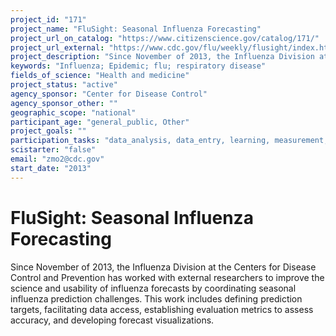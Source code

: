 ```yaml
---
project_id: "171"
project_name: "FluSight: Seasonal Influenza Forecasting"
project_url_on_catalog: "https://www.citizenscience.gov/catalog/171/"
project_url_external: "https://www.cdc.gov/flu/weekly/flusight/index.html"
project_description: "Since November of 2013, the Influenza Division at the Centers for Disease Control and Prevention has worked with external researchers to improve the science and usability of influenza forecasts by coordinating seasonal influenza prediction challenges. This work includes defining prediction targets, facilitating data access, establishing evaluation metrics to assess accuracy, and developing forecast visualizations."
keywords: "Influenza; Epidemic; flu; respiratory disease"
fields_of_science: "Health and medicine"
project_status: "active"
agency_sponsor: "Center for Disease Control"
agency_sponsor_other: ""
geographic_scope: "national"
participant_age: "general_public, Other"
project_goals: ""
participation_tasks: "data_analysis, data_entry, learning, measurement,  observation, problem_solving, sample_analysis"
scistarter: "false"
email: "zmo2@cdc.gov"
start_date: "2013"
---
```


# FluSight: Seasonal Influenza Forecasting

Since November of 2013, the Influenza Division at the Centers for Disease Control and Prevention has worked with external researchers to improve the science and usability of influenza forecasts by coordinating seasonal influenza prediction challenges. This work includes defining prediction targets, facilitating data access, establishing evaluation metrics to assess accuracy, and developing forecast visualizations.
